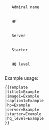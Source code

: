 <infobox>
  <title source="title1">
    <default>{{PAGENAME}}</default>
  </title>
  <image source="image1">
    <caption source="caption1"/>
  </image>
  <data source="admiral_name">
    <label>Admiral name</label>
  </data>
  <data source="hp">
    <label>HP</label>
  </data>
  <data source="server">
    <label>Server</label>
  </data>
  <data source="starter">
    <label>Starter</label>
  </data>
  <data source="hq_level">
    <label>HQ level</label>
  </data>
</infobox>
<noinclude>
Example usage:<pre>
{{Template
|title1=Example
|image1=Example
|caption1=Example
|hp=Example
|server=Example
|starter=Example
|hq_level=Example
}}
</pre>
</noinclude>